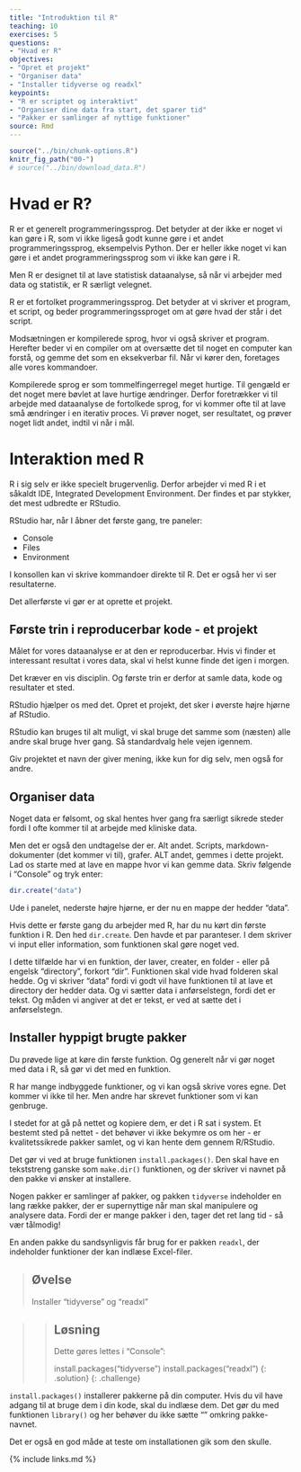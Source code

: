 ```yaml
---
title: "Introduktion til R"
teaching: 10
exercises: 5
questions:
- "Hvad er R"
objectives:
- "Opret et projekt"
- "Organiser data"
- "Installer tidyverse og readxl"
keypoints:
- "R er scriptet og interaktivt"
- "Organiser dine data fra start, det sparer tid"
- "Pakker er samlinger af nyttige funktioner"
source: Rmd
---
```


```r
source("../bin/chunk-options.R")
knitr_fig_path("00-")
# source("../bin/download_data.R")
```

# Hvad er R?

R er et generelt programmeringssprog. Det betyder at der ikke er noget
vi kan gøre i R, som vi ikke ligeså godt kunne gøre i et andet programmeringssprog, eksempelvis Python. Der er heller ikke noget vi kan
gøre i et andet programmeringssprog som vi ikke kan gøre i R.

Men R er designet til at lave statistisk dataanalyse, så når vi arbejder 
med data og statistik, er R særligt velegnet. 

R er et fortolket programmeringssprog. Det betyder at vi skriver et program,
et script, og beder programmeringssproget om at gøre hvad der står i det 
script. 

Modsætningen er kompilerede sprog, hvor vi også skriver et program. Herefter
beder vi en compiler om at oversætte det til noget en computer kan forstå,
og gemme det som en eksekverbar fil. Når vi kører den, foretages alle
vores kommandoer.

Kompilerede sprog er som tommelfingerregel meget hurtige. Til gengæld er 
det noget mere bøvlet at lave hurtige ændringer. Derfor foretrækker vi
til arbejde med dataanalyse de fortolkede sprog, for vi kommer ofte til at
lave små ændringer i en iterativ proces. Vi prøver noget, ser resultatet,
og prøver noget lidt andet, indtil vi når i mål.

# Interaktion med R

R i sig selv er ikke specielt brugervenlig. Derfor arbejder vi med R i et
såkaldt IDE, Integrated Development Environment. Der findes et par stykker,
det mest udbredte er RStudio.

RStudio har, når I åbner det første gang, tre paneler:

* Console
* Files
* Environment

I konsollen kan vi skrive kommandoer direkte til R. Det er også her vi 
ser resultaterne.

Det allerførste vi gør er at oprette et projekt.

## Første trin i reproducerbar kode - et projekt

Målet for vores dataanalyse er at den er reproducerbar. Hvis vi finder et
interessant resultat i vores data, skal vi helst kunne finde det igen i 
morgen.

Det kræver en vis disciplin. Og første trin er derfor at samle data, 
kode og resultater et sted. 

RStudio hjælper os med det. Opret et projekt, det sker i øverste højre
hjørne af RStudio. 

RStudio kan bruges til alt muligt, vi skal bruge det samme som (næsten) alle 
andre skal bruge hver gang. Så standardvalg hele vejen igennem.

Giv projektet et navn der giver mening, ikke kun for dig selv, men også
for andre. 

## Organiser data

Noget data er følsomt, og skal hentes hver gang fra særligt sikrede 
steder fordi I ofte kommer til at arbejde med kliniske data.

Men det er også den undtagelse der er. Alt andet. Scripts,
markdown-dokumenter (det kommer vi til), grafer. ALT andet, gemmes i dette
projekt. Lad os starte med at lave en mappe hvor vi kan gemme data. 
Skriv følgende i "Console" og tryk enter:

```r
dir.create("data")
```

Ude i panelet, nederste højre hjørne, er der nu en mappe der hedder "data".

Hvis dette er første gang du arbejder med R, har du nu kørt din første
funktion i R. Den hed `dir.create`. Den havde et par paranteser. I dem
skriver vi input eller information, som funktionen skal gøre noget ved.

I dette tilfælde har vi en funktion, der laver, creater, en folder - eller
på engelsk "directory", forkort "dir". Funktionen skal vide hvad folderen
skal hedde. Og vi skriver "data" fordi vi godt vil have funktionen til at
lave et directory der hedder data. Og vi sætter data i anførselstegn, fordi
det er tekst. Og måden vi angiver at det er tekst, er ved at sætte det
i anførselstegn.

## Installer hyppigt brugte pakker

Du prøvede lige at køre din første funktion. Og generelt når vi gør noget med
data i R, så gør vi det med en funktion. 

R har mange indbyggede funktioner, og vi kan også skrive vores egne. Det kommer 
vi ikke til her. Men andre har skrevet funktioner som vi kan genbruge.

I stedet for at gå på nettet og kopiere dem, er det i R sat i system. Et bestemt
sted på nettet - det behøver vi ikke bekymre os om her - er kvalitetssikrede 
pakker samlet, og vi kan hente dem gennem R/RStudio.

Det gør vi ved at bruge funktionen `install.packages()`. Den skal have en 
tekststreng ganske som `make.dir()` funktionen, og der skriver vi navnet på 
den pakke vi ønsker at installere. 

Nogen pakker er samlinger af pakker, og 
pakken `tidyverse` indeholder en lang række pakker, der er supernyttige når man 
skal manipulere og analysere data. Fordi der er mange pakker i den, tager det 
ret lang tid - så vær tålmodig!

En anden pakke du sandsynligvis får brug for
er pakken `readxl`, der indeholder funktioner der kan indlæse Excel-filer.

> ## Øvelse
>
> Installer "tidyverse" og "readxl"

>
> > ## Løsning
> > 
> > Dette gøres lettes i "Console":
> > 
> > install.packages("tidyverse")
> > install.packages("readxl")
> {: .solution}
{: .challenge}

`install.packages()` installerer pakkerne på din computer. Hvis du vil have 
adgang til at bruge dem i din kode, skal du indlæse dem. Det gør du med 
funktionen `library()` og her behøver du ikke sætte "" omkring pakke-navnet.

Det er også en god måde at teste om installationen gik som den skulle.


{% include links.md %}
